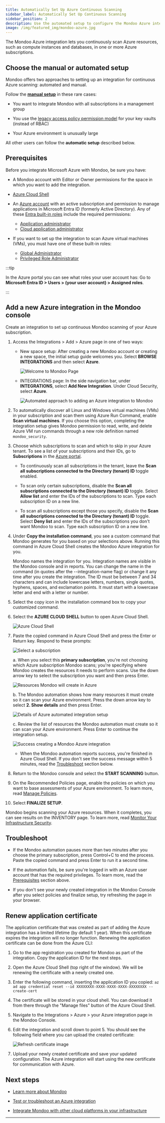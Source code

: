 ```yaml
---
title: Automatically Set Up Azure Continuous Scanning
sidebar_label: Automatically Set Up Continuous Scanning
sidebar_position: 2
description: Use the automated setup to configure the Mondoo Azure integration to scan Azure subscriptions
image: /img/featured_img/mondoo-azure.jpg
---
```


The Mondoo Azure integration lets you continuously scan Azure resources, such as compute instances and databases, in one or more Azure subscriptions.

## Choose the manual or automated setup

Mondoo offers two approaches to setting up an integration for continuous Azure scanning: automated and manual.

Follow the [**manual setup**](/platform/infra/cloud/azure/manual-reg-path/) in these rare cases:

- You want to integrate Mondoo with all subscriptions in a management group

- You use the [legacy access policy permission model](https://learn.microsoft.com/en-us/azure/key-vault/general/rbac-access-policy) for your key vaults (instead of RBAC)

- Your Azure environment is unusually large

All other users can follow the **automatic setup** described below.

## Prerequisites

Before you integrate Microsoft Azure with Mondoo, be sure you have:

- A Mondoo account with Editor or Owner permissions for the space in which you want to add the integration.
- [Azure Cloud Shell](https://learn.microsoft.com/en-us/azure/cloud-shell/overview)

- An [Azure account](https://azure.microsoft.com/free/?WT.mc_id=A261C142F) with an active subscription and permission to manage applications in Microsoft Entra ID (formerly Active Directory). Any of these [Entra built-in roles](https://learn.microsoft.com/en-us/azure/active-directory/roles/permissions-reference) include the required permissions:

  - [Application administrator](https://learn.microsoft.com/en-us/azure/active-directory/roles/permissions-reference#application-administrator)
  - [Cloud application administrator](https://learn.microsoft.com/en-us/azure/active-directory/roles/permissions-reference#cloud-application-administrator)

- If you want to set up the integration to scan Azure virtual machines (VMs), you must have one of these built-in roles:

  - [Global Administrator](https://learn.microsoft.com/en-us/azure/active-directory/roles/permissions-reference#global-administrator)
  - [Privileged Role Administrator](https://learn.microsoft.com/en-us/entra/identity/role-based-access-control/permissions-reference#privileged-role-administrator)

:::tip

In the Azure portal you can see what roles your user account has: Go to **Microsoft Entra ID > Users > (your user account) > Assigned roles**.

:::

## Add a new Azure integration in the Mondoo console

Create an integration to set up continuous Mondoo scanning of your Azure subscription.

1. Access the Integrations > Add > Azure page in one of two ways:

   - New space setup: After creating a new Mondoo account or creating a new space, the initial setup guide welcomes you. Select **BROWSE INTEGRATIONS** and then select **Azure**.

     ![Welcome to Mondoo Page](/img/platform/start/welcome_to_mondoo.png)

   - INTEGRATIONS page: In the side navigation bar, under **INTEGRATIONS**, select **Add New Integration**. Under Cloud Security, select **Azure**.

     ![Automated approach to adding an Azure integration to Mondoo](/img/platform/infra/cloud/azure/auto-int.png)

2. To automatically discover all Linux and Windows virtual machines (VMs) in your subscription and scan them using Azure Run Command, enable **Scan virtual machines**. If you choose this option, completing the integration setup gives Mondoo permission to read, write, and delete Azure VM run commands through a new role definition named `mondoo_security`.

3. Choose which subscriptions to scan and which to skip in your Azure tenant. To see a list of your subscriptions and their IDs, go to **Subscriptions** in the [Azure portal](https://portal.azure.com).

   - To continuously scan all subscriptions in the tenant, leave the **Scan all subscriptions connected to the Directory (tenant) ID** toggle enabled.

   - To scan only certain subscriptions, disable the **Scan all subscriptions connected to the Directory (tenant) ID** toggle. Select **Allow list** and enter the IDs of the subscriptions to scan. Type each subscription ID on a new line.

   - To scan all subscriptions except those you specify, disable the **Scan all subscriptions connected to the Directory (tenant) ID** toggle. Select **Deny list** and enter the IDs of the subscriptions you don't want Mondoo to scan. Type each subscription ID on a new line.

4. Under **Copy the installation command**, you see a custom command that Mondoo generates for you based on your selections above. Running this command in Azure Cloud Shell creates the Mondoo Azure integration for you.

   Mondoo names the integration for you. Integration names are visible in the Mondoo console and in reports. You can change the name in the command (in quotes after the --integration-name flag) or change it any time after you create the integration. The ID must be between 7 and 34 characters and can include lowercase letters, numbers, single quotes, hyphens, spaces, and exclamation points. It must start with a lowercase letter and end with a letter or number.

5. Select the copy icon in the installation command box to copy your customized command.

6. Select the **AZURE CLOUD SHELL** button to open Azure Cloud Shell.

   ![Azure Cloud Shell](/img/platform/infra/cloud/azure/cloud-shell.png)

7. Paste the copied command in Azure Cloud Shell and press the Enter or Return key. Respond to these prompts:

   ![Select a subscription](/img/platform/infra/cloud/azure/select-sub.png)

   a. When you select this **primary subscription**, you're not choosing which Azure subscription Mondoo scans; you're specifying where Mondoo creates the resources it needs to perform scans. Use the down arrow key to select the subscription you want and then press Enter.

   ![Resources Mondoo will create in Azure](/img/platform/infra/cloud/azure/resources.png)

   b. The Mondoo automation shows how many resources it must create so it can scan your Azure environment. Press the down arrow key to select **2. Show details** and then press Enter.

   ![Details of Azure automated integration setup](/img/platform/infra/cloud/azure/details.png)

   c. Review the list of resources the Mondoo automation must create so it can scan your Azure environment. Press Enter to continue the integration setup.

   ![Success creating a Mondoo Azure integration](/img/platform/infra/cloud/azure/success.png)

   - When the Mondoo automation reports success, you're finished in Azure Cloud Shell. If you don't see the success message within 5 minutes, read the [Troubleshoot](#troubleshoot) section below.

8. Return to the Mondoo console and select the **START SCANNING** button.

9. On the Recommended Policies page, enable the policies on which you want to base assessments of your Azure environment. To learn more, read [Manage Policies](/platform/security/posture/policies/).

10. Select **FINALIZE SETUP**.

Mondoo begins scanning your Azure resources. When it completes, you can see results on the INVENTORY page. To learn more, read [Monitor Your Infrastructure Security](/platform/security/posture/monitor/).

## Troubleshoot

- If the Mondoo automation pauses more than two minutes after you choose the primary subscription, press Control+C to end the process. Paste the copied command and press Enter to run it a second time.

- If the automation fails, be sure you're logged in with an Azure user account that has the required privileges. To learn more, read the [Prerequisites](#prerequisites) section above.

- If you don't see your newly created integration in the Mondoo Console after you select policies and finalize setup, try refreshing the page in your browser.

## Renew application certificate

The application certificate that was created as part of adding the Azure integration has a limited lifetime (by default 1 year). When this certificate expires the integration will no longer function.
Renewing the application certificate can be done from the Azure CLI:

1. Go to the app registration you created for Mondoo as part of the integration. Copy the application ID for the next steps.

2. Open the Azure Cloud Shell (top right of the window). We will be renewing the certificate with a newly created one.

3. Enter the following command, inserting the application ID you copied: `az ad app credential reset --id XXXXXXXX-XXXX-XXXX-XXXX-XXXXXXXX --create-cert`

4. The certificate will be stored in your cloud shell. You can download it from there through the "Manage files" button of the Azure Cloud Shell.

5. Navigate to the Integrations > Azure > your Azure integration page in the Mondoo Console.

6. Edit the integration and scroll down to point 5. You should see the following field where you can upload the created certificate:

   ![Refresh certificate image](/img/platform/infra/cloud/azure/refresh-app-cert.png)

7. Upload your newly created certificate and save your updated configuration. The Azure integration will start using the new certificate for communication with Azure.

## Next steps

- [Learn more about Mondoo](/platform/start/plat-what-is/)

- [Test or troubleshoot an Azure integration](/platform/infra/cloud/azure/troubleshoot/)

- [Integrate Mondoo with other cloud platforms in your infrastructure](/platform/infra/cloud/overview/)

---

